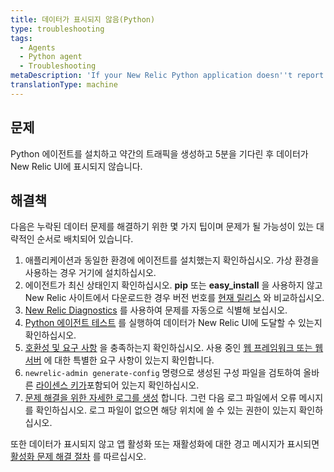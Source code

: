 ```yaml
---
title: 데이터가 표시되지 않음(Python)
type: troubleshooting
tags:
  - Agents
  - Python agent
  - Troubleshooting
metaDescription: 'If your New Relic Python application doesn''t report data after a few minutes, try these troubleshooting steps.'
translationType: machine
---
```


## 문제

Python 에이전트를 설치하고 약간의 트래픽을 생성하고 5분을 기다린 후 데이터가 New Relic UI에 표시되지 않습니다.

## 해결책

다음은 누락된 데이터 문제를 해결하기 위한 몇 가지 팁이며 문제가 될 가능성이 있는 대략적인 순서로 배치되어 있습니다.

1. 애플리케이션과 동일한 환경에 에이전트를 설치했는지 확인하십시오. 가상 환경을 사용하는 경우 거기에 설치하십시오.
2. 에이전트가 최신 상태인지 확인하십시오. **pip** 또는 **easy_install** 을 사용하지 않고 New Relic 사이트에서 다운로드한 경우 버전 번호를 [현재 릴리스](https://download.newrelic.com/python_agent/release/) 와 비교하십시오.
3. [New Relic Diagnostics](/docs/agents/manage-apm-agents/troubleshooting/new-relic-diagnostics) 를 사용하여 문제를 자동으로 식별해 보십시오.
4. [Python 에이전트 테스트](/docs/python/testing-the-python-agent) 를 실행하여 데이터가 New Relic UI에 도달할 수 있는지 확인하십시오.
5. [호환성 및 요구 사항](/docs/agents/python-agent/getting-started/compatibility-requirements-python-agent) 을 충족하는지 확인하십시오. 사용 중인 [웹 프레임워크 또는 웹 서버](/docs/agents/python-agent/hosting-mechanisms) 에 대한 특별한 요구 사항이 있는지 확인합니다.
6. `newrelic-admin generate-config` 명령으로 생성된 구성 파일을 검토하여 올바른 [라이센스 키가](/docs/apis/intro-apis/new-relic-api-keys/#license-key)포함되어 있는지 확인하십시오.
7. [문제 해결을 위한 자세한 로그를 생성](/docs/agents/python-agent/troubleshooting/generating-logs-troubleshooting) 합니다. 그런 다음 로그 파일에서 오류 메시지를 확인하십시오. 로그 파일이 없으면 해당 위치에 쓸 수 있는 권한이 있는지 확인하십시오.

또한 데이터가 표시되지 않고 앱 활성화 또는 재활성화에 대한 경고 메시지가 표시되면 [활성화 문제 해결 절차](/docs/agents/python-agent/troubleshooting/activate-application-warning-python) 를 따르십시오.